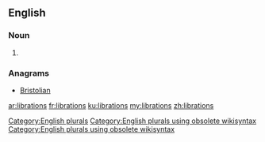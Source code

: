 ==English==

===Noun===
{{head|en}}

# {{plural of|libration}}

===Anagrams===
* [[Bristolian#English|Bristolian]]

[[Category:English plurals]][[Category:English plurals using obsolete wikisyntax]][[Category:English plurals using obsolete wikisyntax]]

[[ar:librations]]
[[fr:librations]]
[[ku:librations]]
[[my:librations]]
[[zh:librations]]